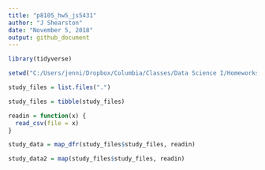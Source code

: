 ```yaml
---
title: "p8105_hw5_js5431"
author: "J Shearston"
date: "November 5, 2018"
output: github_document
---
```


```r

library(tidyverse)

```


```r

setwd("C:/Users/jenni/Dropbox/Columbia/Classes/Data Science I/Homeworks/p8105_hw5_js5431/data/")

study_files = list.files(".")

study_files = tibble(study_files)

readin = function(x) {
  read_csv(file = x)
}

study_data = map_dfr(study_files$study_files, readin)

study_data2 = map(study_files$study_files, readin)

```

